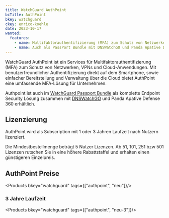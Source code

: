 ```yaml
---
title: WatchGuard AuthPoint
bcTitle: AuthPoint
bkey: watchguard
ckey: enrico-koehle
date: 2023-10-17
wanted:
  features:
    - name: Multifaktorauthentifizierung (MFA) zum Schutz von Netzwerken, VPNs und Cloud-Anwendungen
    - name: Auch als PassPort Bundle mit DNSWatchGO und Panda Apative Defense 360
---
```




<Intro>

  WatchGuard AuthPoint ist ein Services für Multifaktorauthentifizierung (MFA) zum Schutz von Netzwerken, VPNs und Cloud-Anwendungen. Mit benutzerfreundlicher Authentifizierung direkt auf dem Smartphone, sowie einfacher Bereitstellung und Verwaltung über die Cloud bietet AuthPoint eine umfassende MFA-Lösung für Unternehmen.

  Authpoint ist auch im [WatchGuard Passport Bundle](/hersteller/watchguard/passport/) als komplette Endpoint Security Lösung zusammen mit [DNSWatchGO](/hersteller/watchguard/dnswatchgo/) und Panda Apative Defense 360 erhältlich.


</Intro>

<TOC />



## Lizenzierung

  AuthPoint wird als Subscription mit 1 oder 3 Jahren Laufzeit nach Nutzern lizenziert.

  Die Mindestbestellmenge beträgt 5 Nutzer Lizenzen. Ab 51, 101, 251 bzw 501 Lizenzen rutschen Sie in eine höhere Rabattstaffel und erhalten einen günstigeren Einzelpreis.


## AuthPoint Preise


<Products bkey="watchguard" tags={["authpoint", "neu"]}/>


### 3 Jahre Laufzeit


<Products bkey="watchguard" tags={["authpoint", "neu-3"]}/>
